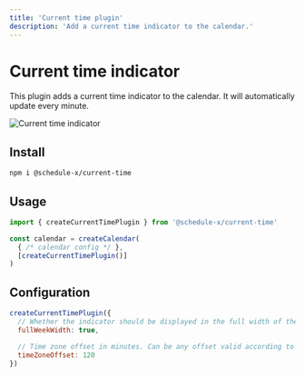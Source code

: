 ```yaml
---
title: 'Current time plugin'
description: 'Add a current time indicator to the calendar.'
---
```


# Current time indicator

This plugin adds a current time indicator to the calendar. It will automatically update every minute.

![Current time indicator](../../../assets/current-time.png)

## Install

```bash copy
npm i @schedule-x/current-time
```

## Usage

```js
import { createCurrentTimePlugin } from '@schedule-x/current-time'

const calendar = createCalendar(
  { /* calendar config */ },
  [createCurrentTimePlugin()]
)
```

## Configuration

```js
createCurrentTimePlugin({
  // Whether the indicator should be displayed in the full width of the week. Defaults to false
  fullWeekWidth: true,

  // Time zone offset in minutes. Can be any offset valid according to UTC (-720 to 840)
  timeZoneOffset: 120
})
```
